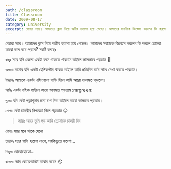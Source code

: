 ```yaml
---
path: /classroom
title: Classroom
date: 2009-08-17
category: university
excerpt: বেচারা স্যার। আমাদের ক্লাস নিয়ে অতীব হতাশা হয়ে গেছেন। আমাদের সবাইকে জিজ্ঞেস করলেন কি করলে তোমরা আরো ভাল করে পড়বে
---
```


বেচারা স্যার। আমাদের ক্লাস নিয়ে অতীব হতাশা হয়ে গেছেন। আমাদের সবাইকে জিজ্ঞেস করলেন কি করলে তোমরা আরো ভাল করে পড়বে? সবাই বলছেঃ

`রাজুঃ` স্যার যদি একলা একটা রুমে থাকতে পারতাম তাইলে ভালভাবে পড়তাম 🙁

`অলকাঃ` আমার যদি একটা হেলিকপ্টার থাকত তাইলে আমি প্রতিদিন মা’র সাথে দেখা করতে পারতাম।

`ইমরানঃ` আমাকে একটা এসিওয়ালা গাড়ি দিলে আমি আরো ভালমত পড়তাম।

`আমিঃ` একটা বাইক পাইলে আরো ভালমত পড়তাম :mrgreen:

`পুনমঃ` যদি কেউ পড়াশুনার জন্য চাপ দিত তাইলে আরো ভালমত পড়তাম।

`নোপাঃ` কেউ চাকরীর নিশ্চয়তা দিলে পড়তাম 😉

> স্যারঃ আরে তুমি পড় আমি তোমাকে চাকরী দিব

`নোপাঃ` স্যার মনে থাকে যেনো

`তারেকঃ` স্যার খালি হতাশা লাগে, সবকিছুতে হতাশা…

`শিমুলঃ` হোহোহোহো…

`রাসেলঃ` স্যার কোয়েশ্চানটা আবার করেন 😯

